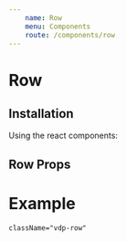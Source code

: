 ```yaml
---
    name: Row
    menu: Components
    route: /components/row
---
```




# Row
## Installation
Using the react components:


## Row Props
<PropsTable of={Row}/>

# Example


`className="vdp-row"`
<Playground>
    <Row/>
</Playground>

